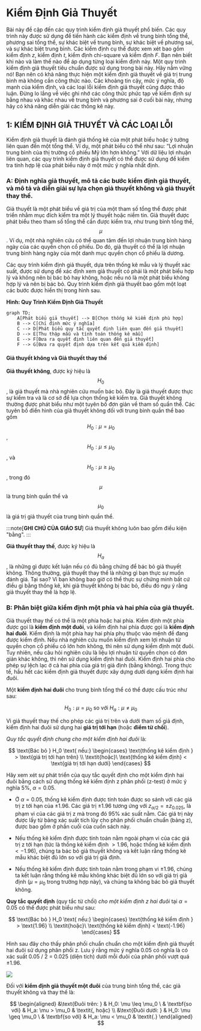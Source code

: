 
# Kiểm Định Giả Thuyết

Bài này đề cập đến các quy trình kiểm định giả thuyết phổ biến. Các quy trình này được sử dụng để tiến hành các kiểm định về trung bình tổng thể, phương sai tổng thể, sự khác biệt về trung bình, sự khác biệt về phương sai, và sự khác biệt trung bình. Các kiểm định cụ thể được xem xét bao gồm kiểm định $z$, kiểm định $t$, kiểm định $\text{chi-square}$ và kiểm định $F$. Bạn nên biết khi nào và làm thế nào để áp dụng từng loại kiểm định này. Một quy trình kiểm định giả thuyết tiêu chuẩn được sử dụng trong bài này. Hãy nắm vững nó! Bạn nên có khả năng thực hiện một kiểm định giả thuyết về giá trị trung bình mà không cần công thức nào. Các khoảng tin cậy, mức ý nghĩa, độ mạnh của kiểm định, và các loại lỗi kiểm định giả thuyết cũng được thảo luận. Đừng lo lắng về việc ghi nhớ các công thức phức tạp về kiểm định sự bằng nhau và khác nhau về trung bình và phương sai ở cuối bài này, nhưng hãy có khả năng diễn giải các thống kê này.

## 1: KIỂM ĐỊNH GIẢ THUYẾT VÀ CÁC LOẠI LỖI

Kiểm định giả thuyết là đánh giá thống kê của một phát biểu hoặc ý tưởng liên quan đến một tổng thể. Ví dụ, một phát biểu có thể như sau: “Lợi nhuận trung bình của thị trường cổ phiếu Mỹ lớn hơn không.” Với dữ liệu lợi nhuận liên quan, các quy trình kiểm định giả thuyết có thể được sử dụng để kiểm tra tính hợp lệ của phát biểu này ở một mức ý nghĩa nhất định.

### A: Định nghĩa giả thuyết, mô tả các bước kiểm định giả thuyết, và mô tả và diễn giải sự lựa chọn giả thuyết không và giả thuyết thay thế.

Giả thuyết là một phát biểu về giá trị của một tham số tổng thể được phát triển nhằm mục đích kiểm tra một lý thuyết hoặc niềm tin. Giả thuyết được phát biểu theo tham số tổng thể cần được kiểm tra, như trung bình tổng thể, $$\mu$$. Ví dụ, một nhà nghiên cứu có thể quan tâm đến lợi nhuận trung bình hàng ngày của các quyền chọn cổ phiếu. Do đó, giả thuyết có thể là lợi nhuận trung bình hàng ngày của một danh mục quyền chọn cổ phiếu là dương.

Các quy trình kiểm định giả thuyết, dựa trên thống kê mẫu và lý thuyết xác suất, được sử dụng để xác định xem giả thuyết có phải là một phát biểu hợp lý và không nên bị bác bỏ hay không, hoặc nếu nó là một phát biểu không hợp lý và nên bị bác bỏ. Quy trình kiểm định giả thuyết bao gồm một loạt các bước được hiển thị trong hình sau.

**Hình: Quy Trình Kiểm Định Giả Thuyết**

```mermaid
graph TD;
    A[Phát biểu giả thuyết] --> B[Chọn thống kê kiểm định phù hợp]
    B --> C[Chỉ định mức ý nghĩa]
    C --> D[Phát biểu quy tắc quyết định liên quan đến giả thuyết]
    D --> E[Thu thập mẫu và tính toán thống kê mẫu]
    E --> F[Đưa ra quyết định liên quan đến giả thuyết]
    F --> G[Đưa ra quyết định dựa trên kết quả kiểm định]
```

#### Giả thuyết không và Giả thuyết thay thế

**Giả thuyết không**, được ký hiệu là $$H_0$$, là giả thuyết mà nhà nghiên cứu muốn bác bỏ. Đây là giả thuyết được thực sự kiểm tra và là cơ sở để lựa chọn thống kê kiểm tra. Giả thuyết không thường được phát biểu như một tuyên bố đơn giản về tham số quần thể. Các tuyên bố điển hình của giả thuyết không đối với trung bình quần thể bao gồm $$H_0: \mu = \mu_0$$, $$H_0: \mu \leq \mu_0$$, và $$H_0: \mu \geq \mu_0$$, trong đó $$\mu$$ là trung bình quần thể và $$\mu_0$$ là giá trị giả thuyết của trung bình quần thể.

:::note[**GHI CHÚ CỦA GIÁO SƯ**]
Giả thuyết không luôn bao gồm điều kiện "bằng".
:::

**Giả thuyết thay thế**, được ký hiệu là $$H_a$$, là những gì được kết luận nếu có đủ bằng chứng để bác bỏ giả thuyết không. Thông thường, giả thuyết thay thế là những gì bạn thực sự muốn đánh giá. Tại sao? Vì bạn không bao giờ có thể thực sự chứng minh bất cứ điều gì bằng thống kê, khi giả thuyết không bị bác bỏ, điều đó ngụ ý rằng giả thuyết thay thế là hợp lệ.

### B: Phân biệt giữa kiểm định một phía và hai phía của giả thuyết.

Giả thuyết thay thế có thể là một phía hoặc hai phía. Kiểm định một phía được gọi là **kiểm định một đuôi**, và kiểm định hai phía được gọi là **kiểm định hai đuôi**. Kiểm định là một phía hay hai phía phụ thuộc vào mệnh đề đang được kiểm định. Nếu nhà nghiên cứu muốn kiểm định xem lợi nhuận từ quyền chọn cổ phiếu có lớn hơn không, thì nên sử dụng kiểm định một đuôi. Tuy nhiên, nếu câu hỏi nghiên cứu là liệu lợi nhuận từ quyền chọn có đơn giản khác không, thì nên sử dụng kiểm định hai đuôi. Kiểm định hai phía cho phép sự lệch lạc ở cả hai phía của giá trị giả định (bằng không). Trong thực tế, hầu hết các kiểm định giả thuyết được xây dựng dưới dạng kiểm định hai đuôi.

Một **kiểm định hai đuôi** cho trung bình tổng thể có thể được cấu trúc như sau:

$$
H_0: \mu = \mu_0 \text{ so với } H_a: \mu \neq \mu_0
$$

Vì giả thuyết thay thế cho phép các giá trị trên và dưới tham số giả định, kiểm định hai đuôi sử dụng hai **giá trị tới hạn** (hoặc **điểm từ chối**).

*Quy tắc quyết định chung cho một kiểm định hai đuôi* là:

$$
\text{Bác bỏ } H_0 \text{ nếu:}
\begin{cases}
\text{thống kê kiểm định } > \text{giá trị tới hạn trên} \\
\textit{hoặc}\ \text{thống kê kiểm định} < \text{giá trị tới hạn dưới}
\end{cases}
$$

Hãy xem xét sự phát triển của quy tắc quyết định cho một kiểm định hai đuôi bằng cách sử dụng thống kê kiểm định z phân phối (z-test) ở mức ý nghĩa 5\%, $\alpha = 0.05$.

- Ở $\alpha = 0.05$, thống kê kiểm định được tính toán được so sánh với các giá trị z tới hạn của $\pm 1.96$. Các giá trị $\pm 1.96$ tương ứng với $z_{\alpha/2} = \pm z_{0.025}$, là phạm vi của các giá trị z mà trong đó 95\% xác suất nằm. Các giá trị này được lấy từ bảng xác suất tích lũy cho phân phối chuẩn chuẩn (bảng z), được bao gồm ở phần cuối của cuốn sách này.

- Nếu thống kê kiểm định được tính toán nằm ngoài phạm vi của các giá trị z tới hạn (tức là thống kê kiểm định $> 1.96$, hoặc thống kê kiểm định $< -1.96$), chúng ta bác bỏ giả thuyết không và kết luận rằng thống kê mẫu khác biệt đủ lớn so với giá trị giả định.

- Nếu thống kê kiểm định được tính toán nằm trong phạm vi $\pm 1.96$, chúng ta kết luận rằng thống kê mẫu không khác biệt đủ lớn so với giá trị giả định ($\mu = \mu_0$ trong trường hợp này), và chúng ta không bác bỏ giả thuyết không.

**Quy tắc quyết định** (quy tắc từ chối) *cho một kiểm định z hai đuôi* tại $\alpha = 0.05$ có thể được phát biểu như sau:

$$
\text{Bác bỏ } H_0 \text{ nếu:}
\begin{cases}
\text{thống kê kiểm định } > \text{1.96} \\
\textit{hoặc}\ \text{thống kê kiểm định} < \text{-1.96}
\end{cases}
$$

Hình sau đây cho thấy phân phối chuẩn chuẩn cho một kiểm định giả thuyết hai đuôi sử dụng phân phối z. Lưu ý rằng mức ý nghĩa 0.05 có nghĩa là có xác suất 0.05 / 2 = 0.025 (diện tích) dưới mỗi đuôi của phân phối vượt quá $\pm 1.96$.

<div style={{ textAlign: 'center' }}>
<img src={FigureA} style={{width: 900}} />
</div>

Đối với **kiểm định giả thuyết một đuôi** của trung bình tổng thể, các giả thuyết không và thay thế là:

$$
\begin{aligned}
    &\text{Đuôi trên: } & H_0: \mu \leq \mu_0 \ & \textbf{so với} & H_a: \mu > \mu_0 & \textit{, hoặc} \\
    &\text{Đuôi dưới: } & H_0: \mu \geq \mu_0 \ & \textbf{so với} & H_a: \mu < \mu_0 & \textit{.}
\end{aligned}
$$